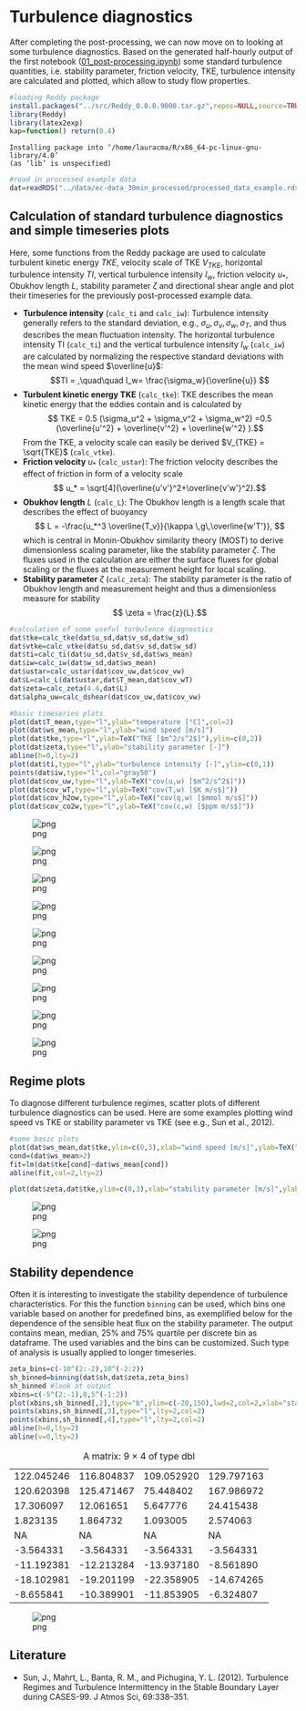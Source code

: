 # Turbulence diagnostics
After completing the post-processing, we can now move on to looking at some turbulence diagnostics. 
Based on the generated half-hourly output of the first notebook ([01_post-processing.ipynb](https://github.com/noctiluc3nt/ec_analyze/blob/main/notebooks/01_post-processing.ipynb)) some standard turbulence quantities, i.e. stability parameter, friction velocity, TKE, turbulence intensity are calculated and plotted, which allow to study flow properties.


```R
#loading Reddy package
install.packages("../src/Reddy_0.0.0.9000.tar.gz",repos=NULL,source=TRUE)
library(Reddy)
library(latex2exp)
kap=function() return(0.4)
```

    Installing package into ‘/home/lauracma/R/x86_64-pc-linux-gnu-library/4.0’
    (as ‘lib’ is unspecified)
    



```R
#read in processed example data
dat=readRDS("../data/ec-data_30min_processed/processed_data_example.rds")
```

## Calculation of standard turbulence diagnostics and simple timeseries plots
Here, some functions from the Reddy package are used to calculate turbulent kinetic energy $TKE$, velocity scale of TKE $V_{TKE}$, horizontal turbulence intensity $TI$, vertical turbulence intensity $I_w$, friction velocity $u_*$, Obukhov length $L$, stability parameter $\zeta$ and directional shear angle and plot their timeseries for the previously post-processed example data. <br>


- **Turbulence intensity** (`calc_ti` and `calc_iw`): Turbulence intensity generally refers to the standard deviation, e.g., $\sigma_u, \sigma_v, \sigma_w, \sigma_T$, and thus describes the mean fluctuation intensity. The horizontal turbulence intensity TI (`calc_ti`) and the vertical turbulence intensity $I_w$ (`calc_iw`) are calculated by normalizing the respective standard deviations with the mean wind speed $\overline{u}$:
$$TI = ,\quad\quad I_w= \frac{\sigma_w}{\overline{u}} $$
- **Turbulent kinetic energy TKE** (`calc_tke`): TKE describes the mean kinetic energy that the eddies contain and is calculated by
 $$ TKE = 0.5 (\sigma_u^2 + \sigma_v^2 + \sigma_w^2) =0.5 (\overline{u'^2} + \overline{v'^2} + \overline{w'^2}  ).$$
 From the TKE, a velocity scale can easily be derived $V_{TKE} = \sqrt{TKE}$ (`calc_vtke`).
- **Friction velocity** $u_*$ (`calc_ustar`): The friction velocity describes the effect of friction in form of a velocity scale
$$ u_* = \sqrt[4]{\overline{u'v'}^2+\overline{v'w'}^2}.$$
- **Obukhov length** $L$ (`calc_L`): The Obukhov length is a length scale that describes the effect of buoyancy 
$$ L = -\frac{u_*^3 \overline{T_v}}{\kappa \,g\,\overline{w'T'}}, $$
which is central in Monin-Obukhov similarity theory (MOST) to derive dimensionless scaling parameter, like the stability parameter $\zeta$.
The fluxes used in the calculation are either the surface fluxes for global scaling or the fluxes at the measurement height for local scaling.
- **Stability parameter** $\zeta$ (`calc_zeta`): The stability parameter is the ratio of Obukhov length and measurement height and thus a dimensionless measure for stability
$$ \zeta = \frac{z}{L}.$$


```R
#calculation of some useful turbulence diagnostics
dat$tke=calc_tke(dat$u_sd,dat$v_sd,dat$w_sd)
dat$vtke=calc_vtke(dat$u_sd,dat$v_sd,dat$w_sd)
dat$ti=calc_ti(dat$u_sd,dat$v_sd,dat$ws_mean)
dat$iw=calc_iw(dat$w_sd,dat$ws_mean)
dat$ustar=calc_ustar(dat$cov_uw,dat$cov_vw)
dat$L=calc_L(dat$ustar,dat$T_mean,dat$cov_wT)
dat$zeta=calc_zeta(4.4,dat$L)
dat$alpha_uw=calc_dshear(dat$cov_uw,dat$cov_vw)
```


```R
#basic timeseries plots
plot(dat$T_mean,type="l",ylab="temperature [°C]",col=2)
plot(dat$ws_mean,type="l",ylab="wind speed [m/s]")
plot(dat$tke,type="l",ylab=TeX("TKE [$m^2/s^2$]"),ylim=c(0,2))
plot(dat$zeta,type="l",ylab="stability parameter [-]")
abline(h=0,lty=2)
plot(dat$ti,type="l",ylab="turbulence intensity [-]",ylim=c(0,1))
points(dat$iw,type="l",col="gray50")
plot(dat$cov_uw,type="l",ylab=TeX("cov(u,w) [$m^2/s^2$]"))
plot(dat$cov_wT,type="l",ylab=TeX("cov(T,w) [$K m/s$]"))
plot(dat$cov_h2ow,type="l",ylab=TeX("cov(q,w) [$mmol m/s$]"))
plot(dat$cov_co2w,type="l",ylab=TeX("cov(c,w) [$ppm m/s$]"))
```


    
![png](output_5_0.png)
    



    
![png](output_5_1.png)
    



    
![png](output_5_2.png)
    



    
![png](output_5_3.png)
    



    
![png](output_5_4.png)
    



    
![png](output_5_5.png)
    



    
![png](output_5_6.png)
    



    
![png](output_5_7.png)
    



    
![png](output_5_8.png)
    


## Regime plots
To diagnose different turbulence regimes, scatter plots of different turbulence diagnostics can be used. Here are some examples plotting wind speed vs TKE or stability parameter vs TKE (see e.g., Sun et al., 2012).


```R
#some basic plots
plot(dat$ws_mean,dat$tke,ylim=c(0,3),xlab="wind speed [m/s]",ylab=TeX("TKE [$m^2/s^2$]"))
cond=(dat$ws_mean>2)
fit=lm(dat$tke[cond]~dat$ws_mean[cond])
abline(fit,col=2,lty=2)

plot(dat$zeta,dat$tke,ylim=c(0,3),xlab="stability parameter [m/s]",ylab=TeX("TKE [$m^2/s^2$]"))
```


    
![png](output_7_0.png)
    



    
![png](output_7_1.png)
    


## Stability dependence
Often it is interesting to investigate the stability dependence of turbulence characteristics. For this the function `binning` can be used, which bins one variable based on another for predefined bins, as exemplified below for the dependence of the sensible heat flux on the stability parameter. The output contains mean, median, 25% and 75% quartile per discrete bin as dataframe. The used variables and the bins can be customized. Such type of analysis is usually applied to longer timeseries. 


```R
zeta_bins=c(-10^(2:-2),10^(-2:2))
sh_binned=binning(dat$sh,dat$zeta,zeta_bins)
sh_binned #look at output
xbins=c(-5^(2:-1),0,5^(-1:2))
plot(xbins,sh_binned[,2],type="b",ylim=c(-20,150),lwd=2,col=2,xlab="stability parameter [-]",ylab=TeX("SH [W/m$^2$]"))
points(xbins,sh_binned[,3],type="l",lty=2,col=2)
points(xbins,sh_binned[,4],type="l",lty=2,col=2)
abline(h=0,lty=2)
abline(v=0,lty=2)
```


<table class="dataframe">
<caption>A matrix: 9 × 4 of type dbl</caption>
<tbody>
	<tr><td>122.045246</td><td>116.804837</td><td>109.052920</td><td>129.797163</td></tr>
	<tr><td>120.620398</td><td>125.471467</td><td> 75.448402</td><td>167.986972</td></tr>
	<tr><td> 17.306097</td><td> 12.061651</td><td>  5.647776</td><td> 24.415438</td></tr>
	<tr><td>  1.823135</td><td>  1.864732</td><td>  1.093005</td><td>  2.574063</td></tr>
	<tr><td>        NA</td><td>        NA</td><td>        NA</td><td>        NA</td></tr>
	<tr><td> -3.564331</td><td> -3.564331</td><td> -3.564331</td><td> -3.564331</td></tr>
	<tr><td>-11.192381</td><td>-12.213284</td><td>-13.937180</td><td> -8.561890</td></tr>
	<tr><td>-18.102981</td><td>-19.201199</td><td>-22.358905</td><td>-14.674265</td></tr>
	<tr><td> -8.655841</td><td>-10.389901</td><td>-11.853905</td><td> -6.324807</td></tr>
</tbody>
</table>




    
![png](output_9_1.png)
    


## Literature
- Sun, J., Mahrt, L., Banta, R. M., and Pichugina, Y. L. (2012). Turbulence Regimes and Turbulence Intermittency in the Stable Boundary Layer during CASES-99. J Atmos Sci, 69:338–351.
